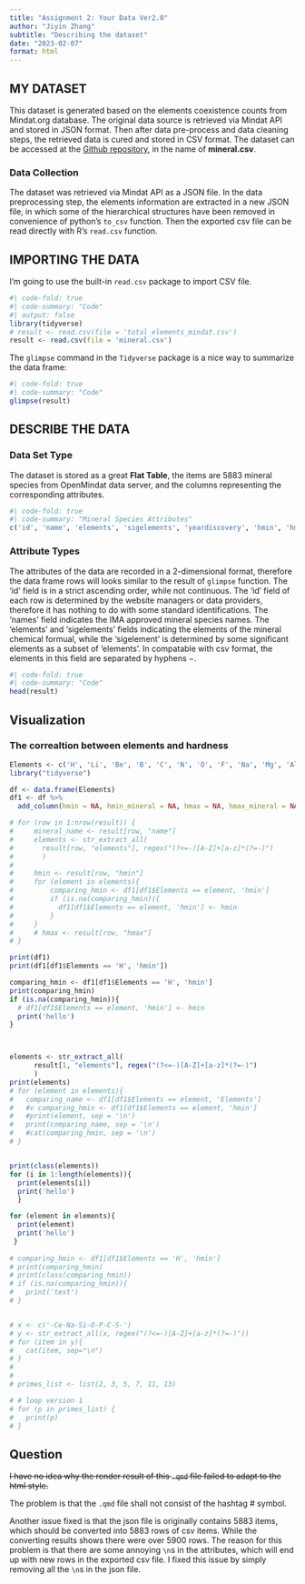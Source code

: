 ```yaml
---
title: "Assignment 2: Your Data Ver2.0"
author: "Jiyin Zhang"
subtitle: "Describing the dataset"
date: "2023-02-07"
format: html
---
```


## MY DATASET

This dataset is generated based on the elements coexistence counts from Mindat.org database. The original data source is retrieved via Mindat API and stored in JSON format. Then after data pre-process and data cleaning steps, the retrieved data is cured and stored in CSV format. The dataset can be accessed at the [Github repository](https://github.com/ChuBL/BCB-504-Foundations-of-Data-Visualization/tree/main/assg%232), in the name of **mineral.csv**.

<!-- ::: callout-note -->

<!-- The CSV file of dataset is a concatenated version of 72 separate spread sheets of element triplets coexistence values. Each spread sheet has 2 + 72 columns, the first column indicates the background element, which should remain the same throughout each separate sheet. The second column records the second dimension of the element triplets Then the third dimension of elements are listed by the remaining columns. The value of cell $(i, j)$ indicating the coexistence amount of three elements: the first two elements in $(i, 0)$ and $(i, 1)$, and the third element in $(0, j)$. -->

<!-- ::: -->

### Data Collection

The dataset was retrieved via Mindat API as a JSON file. In the data preprocessing step, the elements information are extracted in a new JSON file, in which some of the hierarchical structures have been removed in convenience of python's `to_csv` function. Then the exported csv file can be read directly with R's `read.csv` function.

## IMPORTING THE DATA

I'm going to use the built-in `read.csv` package to import CSV file.

```r
#| code-fold: true
#| code-summary: "Code"
#| output: false
library(tidyverse)
# result <- read.csv(file = 'total_elements_mindat.csv')
result <- read.csv(file = 'mineral.csv')
```

The `glimpse` command in the `Tidyverse` package is a nice way to summarize the data frame:

```r
#| code-fold: true
#| code-summary: "Code"
glimpse(result)
```

## DESCRIBE THE DATA

### Data Set Type

The dataset is stored as a great **Flat Table**, the items are 5883 mineral species from OpenMindat data server, and the columns representing the corresponding attributes.

```r
#| code-fold: true
#| code-summary: "Mineral Species Attributes"
c('id', 'name', 'elements', 'sigelements', 'yeardiscovery', 'hmin', 'hmax', 'hardtype', 'specificgravity', 'strunz10ed1', 'strunz10ed2', 'strunz10ed3', 'strunz10ed4', 'dana8ed1', 'dana8ed2', 'dana8ed3', 'dana8ed4')
```

### Attribute Types

The attributes of the data are recorded in a 2-dimensional format, therefore the data frame rows will looks similar to the result of `glimpse` function. The 'id' field is in a strict ascending order, while not continuous. The 'id' field of each row is determined by the website managers or data providers, therefore it has nothing to do with some standard identifications. The 'names' field indicates the IMA approved mineral species names. The 'elements' and 'sigelements' fields indicating the elements of the mineral chemical formual, while the 'sigelement' is determined by some significant elements as a subset of 'elements'. In compatable with csv format, the elements in this field are separated by hyphens $-$.

```r
#| code-fold: true
#| code-summary: "Code"
head(result)
```

## Visualization

### The correaltion between elements and hardness

```r
Elements <- c('H', 'Li', 'Be', 'B', 'C', 'N', 'O', 'F', 'Na', 'Mg', 'Al', 'Si', 'P', 'S', 'Cl', 'K', 'Ca', 'Sc', 'Ti', 'V', 'Cr', 'Mn', 'Fe', 'Co', 'Ni', 'Cu', 'Zn', 'Ga', 'Ge', 'As', 'Se', 'Br', 'Rb', 'Sr', 'Y', 'Zr', 'Nb', 'Mo', 'Ru', 'Rh', 'Pd', 'Ag', 'Cd', 'In', 'Sn', 'Sb', 'Te', 'I', 'Cs', 'Ba', 'La', 'Ce', 'Nd', 'Sm', 'Gd', 'Dy', 'Er', 'Yb', 'Hf', 'Ta', 'W', 'Re', 'Os', 'Ir', 'Pt', 'Au', 'Hg', 'Tl', 'Pb', 'Bi', 'Th', 'U')
library("tidyverse")

df <- data.frame(Elements)
df1 <- df %>%
  add_column(hmin = NA, hmin_mineral = NA, hmax = NA, hmax_mineral = NA, hmean = NA)

# for (row in 1:nrow(result)) {
#     mineral_name <- result[row, "name"]
#     elements <- str_extract_all(
#       result[row, "elements"], regex("(?<=-)[A-Z]+[a-z]*(?=-)")
#       )
# 
#     hmin <- result[row, "hmin"]
#     for (element in elements){
#         comparing_hmin <- df1[df1$Elements == element, 'hmin']
#         if (is.na(comparing_hmin)){
#           df1[df1$Elements == element, 'hmin'] <- hmin
#         }
#     }
#     # hmax <- result[row, "hmax"]
# }

print(df1)
print(df1[df1$Elements == 'H', 'hmin'])

```

```r
comparing_hmin <- df1[df1$Elements == 'H', 'hmin']
print(comparing_hmin)
if (is.na(comparing_hmin)){
  # df1[df1$Elements == element, 'hmin'] <- hmin
  print('hello')
}



elements <- str_extract_all(
      result[1, "elements"], regex("(?<=-)[A-Z]+[a-z]*(?=-)")
      )
print(elements)
# for (element in elements){
#   comparing_name <- df1[df1$Elements == element, 'Elements']
#   #v comparing_hmin <- df1[df1$Elements == element, 'hmin']
#   #print(element, sep = '\n')
#   print(comparing_name, sep = '\n')
#   #cat(comparing_hmin, sep = '\n')
# }


print(class(elements))
for (i in 1:length(elements)){
  print(elements[i])
  print('hello')
  }

for (element in elements){
  print(element)
  print('hello')
 }
  
# comparing_hmin <- df1[df1$Elements == 'H', 'hmin']
# print(comparing_hmin)
# print(class(comparing_hmin))
# if (is.na(comparing_hmin)){
#   print('test')
# }


# x <- c('-Ce-Na-Si-O-P-C-S-')
# y <- str_extract_all(x, regex("(?<=-)[A-Z]+[a-z]*(?=-)"))
# for (item in y){
#   cat(item, sep="\n")
# }
#   
# 
# primes_list <- list(2, 3, 5, 7, 11, 13)

# # loop version 1
# for (p in primes_list) {
#   print(p)
# }
```

## Question

::: callout-note
<del>I have no idea why the render result of this `.qmd` file failed to adapt to the html style.</del>

The problem is that the `.qmd` file shall not consist of the hashtag \# symbol.

Another issue fixed is that the json file is originally contains 5883 items, which should be converted into 5883 rows of csv items. While the converting results shows there were over 5900 rows. The reason for this problem is that there are some annoying `\n`s in the attributes, which will end up with new rows in the exported csv file. I fixed this issue by simply removing all the `\n`s in the json file.
:::
